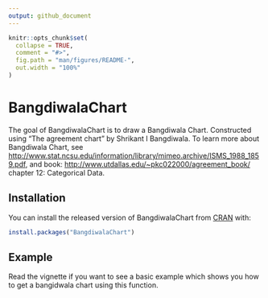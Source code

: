 ```yaml
---
output: github_document
---
```


<!-- README.md is generated from README.Rmd. Please edit that file -->

```r
knitr::opts_chunk$set(
  collapse = TRUE,
  comment = "#>",
  fig.path = "man/figures/README-",
  out.width = "100%"
)
```
# BangdiwalaChart

The goal of BangdiwalaChart is to draw a Bangdiwala Chart. Constructed using "The agreement chart" by Shrikant I Bangdiwala. To learn more about Bangdiwala Chart, see
<http://www.stat.ncsu.edu/information/library/mimeo.archive/ISMS_1988_1859.pdf>, and
book: <http://www.utdallas.edu/~pkc022000/agreement_book/> chapter 12: Categorical Data.

## Installation

You can install the released version of BangdiwalaChart from [CRAN](https://CRAN.R-project.org) with:

  ``` r
install.packages("BangdiwalaChart")
```

## Example

Read the vignette if you want to see a basic example which shows you how to get a bangidwala chart using this function.
